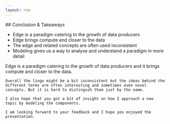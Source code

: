 ```yaml
---
layout: row
---
```

<Column>
## Conclusion & Takeaways

<ul style={{lineHeight:"5rem", padding:"4rem"}}>
<li> Edge is a paradigm catering to the growth of data producers </li>
<li> Edge brings compute and closer to the data </li>
<li> The edge and related concepts are often used inconsistent </li>
<li> Modeling gives us a way to analyse and understand a paradigm in more detail </li>
</ul>
</Column>

<Navbar sections={false} />

<Note>
    Edge is a paradigm catering to the growth of data producers and it brings compute and closer to the data.

    Overall the lingo might be a bit inconsistent but the ideas behind the 
    different terms are often interesting and sometimes even novel concepts. But it is hard to distingush them just by the name.

    I also hope that you got a bit of insight on how I approach a new topic by modeling the components.

    I am looking forward to your feedback and I hope you enjoyed the presentation.
</Note>